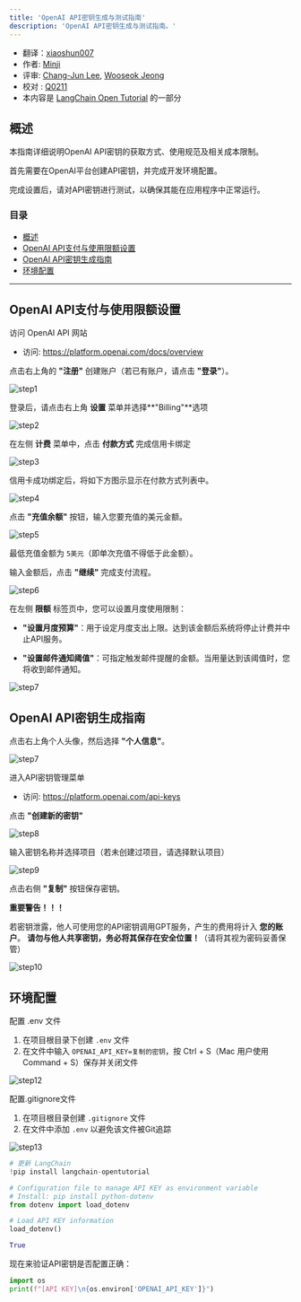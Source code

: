 ```yaml
---
title: 'OpenAI API密钥生成与测试指南'
description: 'OpenAI API密钥生成与测试指南。'
---
```


- 翻译：[xiaoshun007](https://github.com/xiaoshun007)
- 作者: [Minji](https://github.com/r14minji)
- 评审: [Chang-Jun Lee](https://powersolution.notion.site/), [Wooseok Jeong](https://github.com/jeong-wooseok)
- 校对 : [Q0211](https://github.com/Q0211)
- 本内容是 [LangChain Open Tutorial](https://github.com/LangChain-OpenTutorial/LangChain-OpenTutorial) 的一部分

<Card title="打开Colab" href="https://colab.research.google.com/github/LangChain-OpenTutorial/LangChain-OpenTutorial/blob/main/01-Basic/03-OpenAIAPI-Key-Generation.ipynb" img="https://colab.research.google.com/assets/colab-badge.svg">
  
</Card>

<Card title="打开github" href="https://github.com/LangChain-OpenTutorial/LangChain-OpenTutorial/blob/main/01-Basic/03-OpenAIAPI-Key-Generation.ipynb" img="https://img.shields.io/badge/Open%20in%20GitHub-181717?style=flat-square&logo=github&logoColor=white">
  
</Card>

## 概述

本指南详细说明OpenAI API密钥的获取方式、使用规范及相关成本限制。

首先需要在OpenAI平台创建API密钥，并完成开发环境配置。

完成设置后，请对API密钥进行测试，以确保其能在应用程序中正常运行。

### 目录
- [概述](#概述)
- [OpenAI API支付与使用限额设置](#openai-api支付与使用限额设置)
- [OpenAI API密钥生成指南](#openai-api密钥生成指南)
- [环境配置](#环境配置)

----

## OpenAI API支付与使用限额设置


访问 OpenAI API 网站


- 访问: https://platform.openai.com/docs/overview

点击右上角的 **"注册"** 创建账户（若已有账户，请点击 **"登录"**）。

![step1](./img/02-OpenAIAPIKeyGeneration-01.png)

登录后，请点击右上角 **设置** 菜单并选择**"Billing"**选项

![step2](./img/02-OpenAIAPIKeyGeneration-02.png)

在左侧 **计费** 菜单中，点击 **付款方式** 完成信用卡绑定

![step3](./img/02-OpenAIAPIKeyGeneration-03.png)

信用卡成功绑定后，将如下方图示显示在付款方式列表中。

![step4](./img/02-OpenAIAPIKeyGeneration-04.png)

点击 **"充值余额"** 按钮，输入您要充值的美元金额。


![step5](./img/02-OpenAIAPIKeyGeneration-05.png)



最低充值金额为 ```5美元```（即单次充值不得低于此金额）。

输入金额后，点击 **"继续"** 完成支付流程。

![step6](./img/02-OpenAIAPIKeyGeneration-06.png)

在左侧 **限额** 标签页中，您可以设置月度使用限制：

- **"设置月度预算"**：用于设定月度支出上限。达到该金额后系统将停止计费并中止API服务。

- **"设置邮件通知阈值"**：可指定触发邮件提醒的金额。当用量达到该阈值时，您将收到邮件通知。


![step7](./img/02-OpenAIAPIKeyGeneration-07.png)

## OpenAI API密钥生成指南

点击右上角个人头像，然后选择 **"个人信息"**。

![step7](./img/02-OpenAIAPIKeyGeneration-08.png)

进入API密钥管理菜单

- 访问: https://platform.openai.com/api-keys


点击 **"创建新的密钥"**

![step8](./img/02-OpenAIAPIKeyGeneration-09.png)

输入密钥名称并选择项目（若未创建过项目，请选择默认项目）

![step9](./img/02-OpenAIAPIKeyGeneration-10.png)

点击右侧 **"复制"** 按钮保存密钥。

**重要警告！！！**

若密钥泄露，他人可使用您的API密钥调用GPT服务，产生的费用将计入 **您的账户**。
**请勿与他人共享密钥，务必将其保存在安全位置！**（请将其视为密码妥善保管）

![step10](./img/02-OpenAIAPIKeyGeneration-11.png)


## 环境配置

配置 .env 文件

1. 在项目根目录下创建 ```.env``` 文件
2. 在文件中输入 ```OPENAI_API_KEY=复制的密钥```，按 Ctrl + S（Mac 用户使用 Command + S）保存并关闭文件

![step12](./img/02-OpenAIAPIKeyGeneration-12.png)

配置.gitignore文件

1. 在项目根目录创建 ```.gitignore``` 文件
2. 在文件中添加 ```.env``` 以避免该文件被Git追踪

![step13](./img/02-OpenAIAPIKeyGeneration-13.png)


```python
# 更新 LangChain
!pip install langchain-opentutorial
```

```python
# Configuration file to manage API KEY as environment variable
# Install: pip install python-dotenv
from dotenv import load_dotenv

# Load API KEY information
load_dotenv()
```

```python
True
```

现在来验证API密钥是否配置正确：

```python
import os
print(f"[API KEY]\n{os.environ['OPENAI_API_KEY']}")
```

